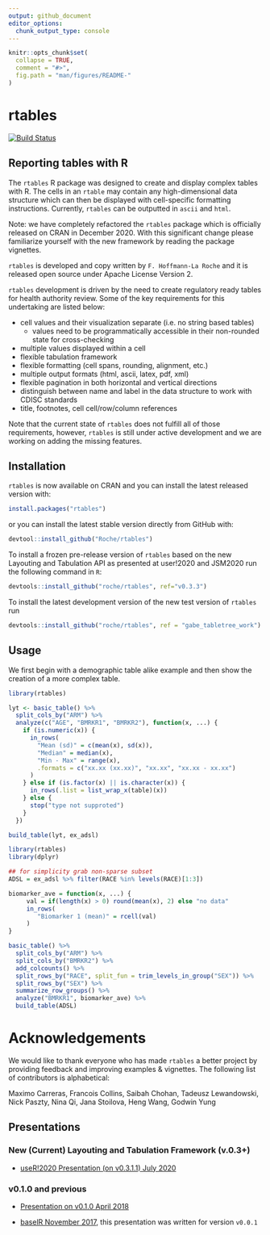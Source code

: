 ```yaml
---
output: github_document
editor_options: 
  chunk_output_type: console
---
```


<!-- README.md is generated from README.Rmd. Please edit that file -->

```r
knitr::opts_chunk$set(
  collapse = TRUE,
  comment = "#>",
  fig.path = "man/figures/README-"
)
```

# rtables

[![Build Status](https://travis-ci.org/Roche/rtables.svg?branch=master)](https://travis-ci.org/Roche/rtables/)


## Reporting tables with R

The `rtables` R package was designed to create and display complex tables with R. The cells in an `rtable` may contain
any high-dimensional data structure which can then be displayed with cell-specific formatting instructions. Currently,
`rtables` can be outputted in `ascii` and `html`.

Note: we have completely refactored the `rtables` package which is officially released on CRAN in December 2020. With this significant change please familiarize yourself with the new framework by reading the package vignettes.

`rtables` is developed and copy written by `F. Hoffmann-La Roche` and it is released open source under Apache
License Version 2. 

`rtables` development is driven by the need to create regulatory ready tables for health authority review. Some of the key requirements for this undertaking are listed below:

* cell values and their visualization separate (i.e. no string based tables)
  - values need to be programmatically accessible in their non-rounded state for cross-checking
* multiple values displayed within a cell
* flexible tabulation framework
* flexible formatting (cell spans, rounding, alignment, etc.)
* multiple output formats (html, ascii, latex, pdf, xml)
* flexible pagination in both horizontal and vertical directions
* distinguish between name and label in the data structure to work with CDISC standards
* title, footnotes, cell cell/row/column references

Note that the current state of `rtables` does not fulfill all of those requirements, however, `rtables` is still under
active development and we are working on adding the missing features.


## Installation

`rtables` is now available on CRAN and you can install the latest released version with:

```r
install.packages("rtables")
```

or you can install the latest stable version directly from GitHub with:

```r
devtool::install_github("Roche/rtables")
```

To install a frozen pre-release version of `rtables` based on the new Layouting and Tabulation API as presented at
user!2020 and JSM2020 run the following command in `R`:

```r
devtools::install_github("roche/rtables", ref="v0.3.3")
```

To install the latest development version of the new test version of `rtables` run

```r
devtools::install_github("roche/rtables", ref = "gabe_tabletree_work")
```


## Usage

We first begin with a demographic table alike example and then show the creation of a more complex table.


```r
library(rtables)

lyt <- basic_table() %>%
  split_cols_by("ARM") %>%
  analyze(c("AGE", "BMRKR1", "BMRKR2"), function(x, ...) {
    if (is.numeric(x)) {
      in_rows(
        "Mean (sd)" = c(mean(x), sd(x)),
        "Median" = median(x),
        "Min - Max" = range(x),
        .formats = c("xx.xx (xx.xx)", "xx.xx", "xx.xx - xx.xx")
      )
    } else if (is.factor(x) || is.character(x)) {
      in_rows(.list = list_wrap_x(table)(x))
    } else {
      stop("type not supproted")
    }
  })

build_table(lyt, ex_adsl)
```


```r
library(rtables)
library(dplyr)

## for simplicity grab non-sparse subset
ADSL = ex_adsl %>% filter(RACE %in% levels(RACE)[1:3])

biomarker_ave = function(x, ...) {
     val = if(length(x) > 0) round(mean(x), 2) else "no data"
     in_rows(
        "Biomarker 1 (mean)" = rcell(val)
     )
}

basic_table() %>%
  split_cols_by("ARM") %>%
  split_cols_by("BMRKR2") %>%
  add_colcounts() %>%
  split_rows_by("RACE", split_fun = trim_levels_in_group("SEX")) %>%
  split_rows_by("SEX") %>%
  summarize_row_groups() %>%
  analyze("BMRKR1", biomarker_ave) %>%
  build_table(ADSL)
```


# Acknowledgements

We would like to thank everyone who has made `rtables` a better project by providing feedback and improving examples & vignettes. The following list of contributors is alphabetical:

Maximo Carreras, Francois Collins, Saibah Chohan, Tadeusz Lewandowski, Nick Paszty, Nina Qi, Jana Stoilova, Heng Wang, Godwin Yung

## Presentations

### New (Current) Layouting and Tabulation Framework (v.0.3+)

* [useR!2020 Presentation (on v0.3.1.1) July 2020](https://www.youtube.com/watch?v=CBQzZ8ZhXLA)

### v0.1.0 and previous

* [Presentation on v0.1.0 April 2018](https://docs.google.com/presentation/d/1bpdBDp4PZdZ4hCsfaPkAuHDVnJmtp7WBIZ19oKMDq0M/edit?usp=sharing)

* [baselR November
2017](https://docs.google.com/presentation/d/1V28AVo9aVNfw2FTuRgQyM4BJKalVQMFD8lKUD2KlzKI/edit?usp=sharing),
this presentation was written for version `v0.0.1`

